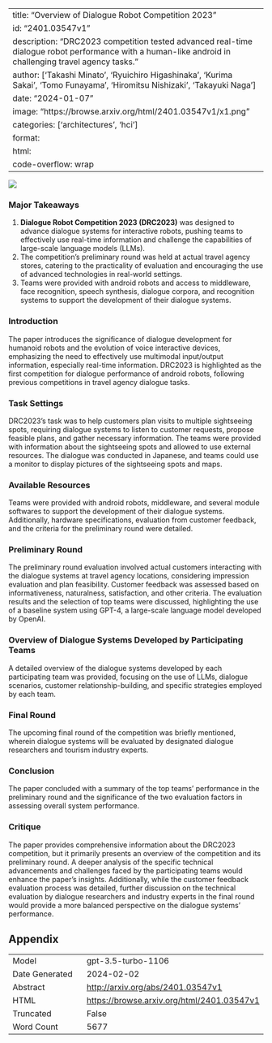 
---
title: "Overview of Dialogue Robot Competition 2023"
id: "2401.03547v1"
description: "DRC2023 competition tested advanced real-time dialogue robot performance with a human-like android in challenging travel agency tasks."
author: ['Takashi Minato', 'Ryuichiro Higashinaka', 'Kurima Sakai', 'Tomo Funayama', 'Hiromitsu Nishizaki', 'Takayuki Naga']
date: "2024-01-07"
image: "https://browse.arxiv.org/html/2401.03547v1/x1.png"
categories: ['architectures', 'hci']
format:
  html:
    code-overflow: wrap
---

![](https://browse.arxiv.org/html/2401.03547v1/x1.png)

### Major Takeaways

1. **Dialogue Robot Competition 2023 (DRC2023)** was designed to advance dialogue systems for interactive robots, pushing teams to effectively use real-time information and challenge the capabilities of large-scale language models (LLMs).
2. The competition's preliminary round was held at actual travel agency stores, catering to the practicality of evaluation and encouraging the use of advanced technologies in real-world settings.
3. Teams were provided with android robots and access to middleware, face recognition, speech synthesis, dialogue corpora, and recognition systems to support the development of their dialogue systems.

### Introduction
The paper introduces the significance of dialogue development for humanoid robots and the evolution of voice interactive devices, emphasizing the need to effectively use multimodal input/output information, especially real-time information. DRC2023 is highlighted as the first competition for dialogue performance of android robots, following previous competitions in travel agency dialogue tasks.

### Task Settings
DRC2023's task was to help customers plan visits to multiple sightseeing spots, requiring dialogue systems to listen to customer requests, propose feasible plans, and gather necessary information. The teams were provided with information about the sightseeing spots and allowed to use external resources. The dialogue was conducted in Japanese, and teams could use a monitor to display pictures of the sightseeing spots and maps.

### Available Resources
Teams were provided with android robots, middleware, and several module softwares to support the development of their dialogue systems. Additionally, hardware specifications, evaluation from customer feedback, and the criteria for the preliminary round were detailed.

### Preliminary Round
The preliminary round evaluation involved actual customers interacting with the dialogue systems at travel agency locations, considering impression evaluation and plan feasibility. Customer feedback was assessed based on informativeness, naturalness, satisfaction, and other criteria. The evaluation results and the selection of top teams were discussed, highlighting the use of a baseline system using GPT-4, a large-scale language model developed by OpenAI.

### Overview of Dialogue Systems Developed by Participating Teams
A detailed overview of the dialogue systems developed by each participating team was provided, focusing on the use of LLMs, dialogue scenarios, customer relationship-building, and specific strategies employed by each team.

### Final Round
The upcoming final round of the competition was briefly mentioned, wherein dialogue systems will be evaluated by designated dialogue researchers and tourism industry experts.

### Conclusion
The paper concluded with a summary of the top teams' performance in the preliminary round and the significance of the two evaluation factors in assessing overall system performance.

### Critique
The paper provides comprehensive information about the DRC2023 competition, but it primarily presents an overview of the competition and its preliminary round. A deeper analysis of the specific technical advancements and challenges faced by the participating teams would enhance the paper's insights. Additionally, while the customer feedback evaluation process was detailed, further discussion on the technical evaluation by dialogue researchers and industry experts in the final round would provide a more balanced perspective on the dialogue systems' performance.

## Appendix

|          |          |
|----------|----------|
| Model     | gpt-3.5-turbo-1106       |
| Date Generated     | 2024-02-02       |
| Abstract | [http://arxiv.org/abs/2401.03547v1](http://arxiv.org/abs/2401.03547v1)        |
| HTML     | [https://browse.arxiv.org/html/2401.03547v1](https://browse.arxiv.org/html/2401.03547v1)       |
| Truncated       | False       |
| Word Count       | 5677       |